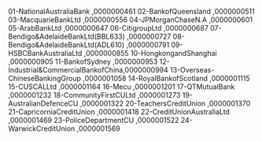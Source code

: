 01-NationalAustraliaBank           ,0000000461
02-BankofQueensland                ,0000000511
03-MacquarieBankLtd                ,0000000556
04-JPMorganChaseN.A                ,0000000601
05-ArabBankLtd                     ,0000000647
06-CitigroupLtd                    ,0000000687
07-Bendigo&AdelaideBankLtd(BBL633) ,0000000727
08-Bendigo&AdelaideBankLtd(ADL610) ,0000000791
09-HSBCBankAustraliaLtd            ,0000000855
10-HongkongandShanghai             ,0000000905
11-BankofSydney                    ,0000000953
12-Industrial&CommercialBankofChina,0000000994
13-Overseas-ChineseBankingGroup    ,0000001058
14-RoyalBankofScotland             ,0000001115
15-CUSCALLtd                       ,0000001164
16-Mecu                            ,0000001201
17-QTMutualBank                    ,0000001232
18-CommunityFirstCULtd             ,0000001273
19-AustralianDefenceCU             ,0000001322
20-TeachersCreditUnion             ,0000001370
21-CapricorniaCreditUnion          ,0000001418
22-CreditUnionAustraliaLtd         ,0000001469
23-PoliceDepartmentCU              ,0000001522
24-WarwickCreditUnion              ,0000001569
